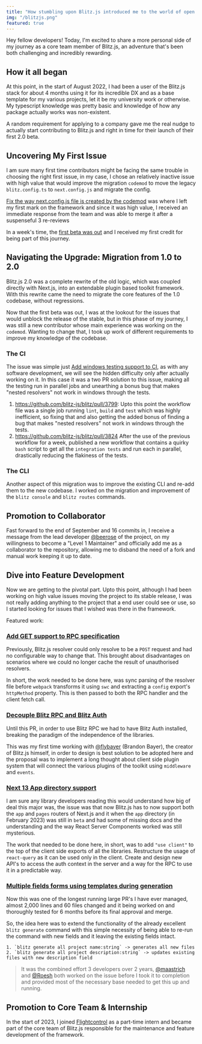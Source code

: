 ```yaml
---
title: "How stumbling upon Blitz.js introduced me to the world of open source development."
img: "/blitzjs.png"
featured: true
---
```


Hey fellow developers! Today, I'm excited to share a more personal side of my journey as a core team member of Blitz.js, an adventure that's been both challenging and incredibly rewarding. 

## How it all began

At this point, in the start of August 2022, I had been a user of the Blitz.js stack for about 4 months using it for its incredible DX and as a base template for my various projects, let it be my university work or otherwise. My typescript knowledge was pretty basic and knowledge of how any package actually works was non-existent.

A random requirement for applying to a company gave me the real nudge to actually start contributing to Blitz.js and right in time for their launch of their first 2.0 beta.

## Uncovering My First Issue

I am sure many first time contributors might be facing the same trouble in choosing the right first issue, in my case, I chose an relatively inactive issue with high value that would improve the migration `codemod` to move the legacy `blitz.config.ts` to `next.config.js` and migrate the config. 

[Fix the way next.config.js file is created by the codemod](https://github.com/blitz-js/blitz/pull/3709) was where I left my first mark on the framework and since it was high value, I received an immediate response from the team and was able to merge it after a suspenseful 3 re-reviews 

In a week's time, the [first beta was out](https://github.com/blitz-js/blitz/releases/tag/v2.0.0-beta.1) and I received my first credit for being part of this journey.

## Navigating the Upgrade: Migration from 1.0 to 2.0

Blitz.js 2.0 was a complete rewrite of the old logic, which was coupled directly with Next.js, into an extendable plugin based toolkit framework. With this rewrite came the need to migrate the core features of the 1.0 codebase, without regressions.

Now that the first beta was out, I was at the lookout for the issues that would unblock the release of the stable, but in this phase of my journey, I was still a new contributor whose main experience was working on the `codemod`. Wanting to change that, I took up work of different requirements to improve my knowledge of the codebase.

### The CI

The issue was simple just [Add windows testing support to CI](https://github.com/blitz-js/blitz/issues/3271), as with any software development, we will see the hidden difficulty only after actually working on it. 
In this case it was a two PR solution to this issue, making all the testing run in parallel jobs and unearthing a bonus bug that makes "nested resolvers" not work in windows through the tests.

1. https://github.com/blitz-js/blitz/pull/3799: 
Upto this point the workflow file was a single job running `lint`, `build` and `test` which was highly inefficient, so fixing that and also getting the added bonus of finding a bug that makes "nested resolvers" not work in windows through the tests.
2. https://github.com/blitz-js/blitz/pull/3824
After the use of the previous workflow for a week, published a new workflow that contains a quirky `bash` script to get all the `integration tests` and run each in parallel, drastically reducing the flakiness of the tests.

### The CLI

Another aspect of this migration was to improve the existing CLI and re-add them to the new codebase. I worked on the migration and improvement of the `blitz console` and `blitz routes` commands.

## Promotion to Collaborator

Fast forward to the end of September and 16 commits in, I receive a message from the lead developer [@beerose](https://github.com/beerose) of the project, on my willingness to become a "Level 1 Maintainer" and officially add me as a collaborator to the repository, allowing me to disband the need of a fork and manual work keeping it up to date.

## Dive into Feature Development

Now we are getting to the pivotal part. Upto this point, although I had been working on high value issues moving the project to its stable release, I was not really adding anything to the project that a end user could see or use, so I started looking for issues that I wished was there in the framework.

Featured work:

### [Add GET support to RPC specification](https://github.com/blitz-js/blitz/pull/3891)

Previously, Blitz.js resolver could only resolve to be a `POST` request and had no configurable way to change that. This brought about disadvantages on scenarios where we could no longer cache the result of unauthorised resolvers.

In short, the work needed to be done here, was sync parsing of the resolver file before `webpack` transforms it using `swc` and extracting a `config` export's `httpMethod` property. This is then passed to both the RPC handler and the client fetch call.

### [Decouple Blitz RPC and Blitz Auth](https://github.com/blitz-js/blitz/pull/3943)

Until this PR, in order to use Blitz RPC we had to have Blitz Auth installed, breaking the paradigm of the independence of the libraries.

This was my first time working with [@flybayer](https://github.com/flybayer) (Brandon Bayer), the creator of Blitz.js himself, in order to design is best solution to be adopted here and the proposal was to implement a long thought about client side plugin system that will connect the various plugins of the toolkit using `middleware` and `events`.

### [Next 13 App directory support](https://github.com/blitz-js/blitz/pull/4079)

I am sure any library developers reading this would understand how big of deal this major was, the issue was that now Blitz.js has to now support both the `app` and `pages` routers of Next.js and it when the `app` directory (in February 2023) was still in `beta` and had some of missing docs and the understanding and the way React Server Components worked was still mysterious.

The work that needed to be done here, in short, was to add `"use client"` to the top of the client side exports of all the libraries. Restructure the usage of `react-query` as it can be used only in the client. Create and design new API's to access the auth context in the server and a way for the RPC to use it in a predictable way.

### [Multiple fields forms using templates during generation](https://github.com/blitz-js/blitz/pull/3869)

Now this was one of the longest running large PR's I have ever managed, almost 2,000 lines and 60 files changed and it being worked on and thoroughly tested for 6 months before its final approval and merge.

So, the idea here was to extend the functionality of the already excellent `blitz generate` command with this simple necessity of being able to re-run the command with new fields and it leaving the existing fields intact.

```
1. `blitz generate all project name:string` -> generates all new files
2. `blitz generate all project description:string` -> updates existing files with new description field
```
 
> It was the combined effort 3 developers over 2 years, [@maastrich](https://github.com/maastrich) and [@Roesh](https://github.com/Roesh) both worked on the issue before I took it to completion and provided most of the necessary base needed to get this up and running.

## Promotion to Core Team & Internship

In the start of 2023, I joined [Flightcontrol](https://www.flightcontrol.dev/) as a part-time intern and became part of the core team of Blitz.js responsible for the maintenance and feature development of the framework.